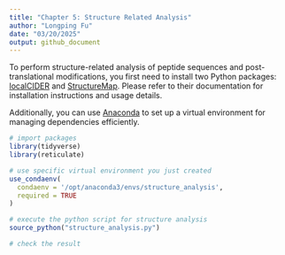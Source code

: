 ```yaml
---
title: "Chapter 5: Structure Related Analysis"
author: "Longping Fu"
date: "03/20/2025"
output: github_document
---
```


To perform structure-related analysis of peptide sequences and post-translational modifications, you first need to install two Python packages: [localCIDER](https://pappulab.github.io/localCIDER/) and [StructureMap](https://github.com/MannLabs/structuremap). Please refer to their documentation for installation instructions and usage details.  

Additionally, you can use [Anaconda](https://docs.anaconda.com/anaconda/install/) to set up a virtual environment for managing dependencies efficiently.  

```r
# import packages
library(tidyverse)
library(reticulate)

# use specific virtual environment you just created
use_condaenv(
  condaenv = '/opt/anaconda3/envs/structure_analysis',
  required = TRUE
)

```

```r
# execute the python script for structure analysis
source_python("structure_analysis.py")

```

```r
# check the result

```
